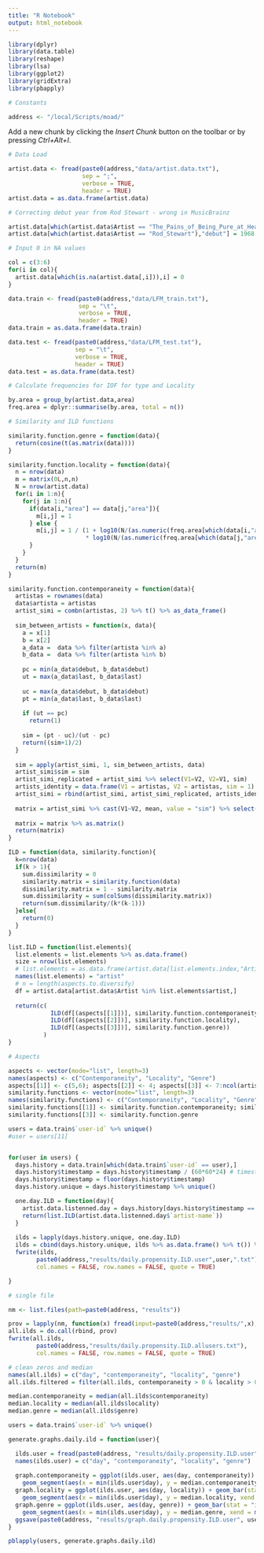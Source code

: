 ```yaml
---
title: "R Notebook"
output: html_notebook
---
```



```r
library(dplyr)
library(data.table)
library(reshape)
library(lsa)
library(ggplot2)
library(gridExtra)
library(pbapply)
```

```r
# Constants

address <- "/local/Scripts/moad/"
```
Add a new chunk by clicking the *Insert Chunk* button on the toolbar or by pressing *Ctrl+Alt+I*.
```r

# Data Load

artist.data <- fread(paste0(address,"data/artist.data.txt"), 
                     sep = ";", 
                     verbose = TRUE,
                     header = TRUE)
artist.data = as.data.frame(artist.data)

# Correcting debut year from Rod Stewart - wrong in MusicBrainz

artist.data[which(artist.data$Artist == "The_Pains_of_Being_Pure_at_Heart"),"last"] = 2017
artist.data[which(artist.data$Artist == "Rod_Stewart"),"debut"] = 1968

# Input 0 in NA values

col = c(3:6)
for(i in col){
  artist.data[which(is.na(artist.data[,i])),i] = 0
}

data.train <- fread(paste0(address,"data/LFM_train.txt"), 
                    sep = "\t", 
                    verbose = TRUE,
                    header = TRUE)
data.train = as.data.frame(data.train)

data.test <- fread(paste0(address,"data/LFM_test.txt"), 
                   sep = "\t", 
                   verbose = TRUE,
                   header = TRUE)
data.test = as.data.frame(data.test)

# Calculate frequencies for IOF for type and Locality

by.area = group_by(artist.data,area)
freq.area = dplyr::summarise(by.area, total = n())

```


```r

# Similarity and ILD functions

similarity.function.genre = function(data){
  return(cosine(t(as.matrix(data))))
}

similarity.function.locality = function(data){
  n = nrow(data)
  m = matrix(0L,n,n)
  N = nrow(artist.data)
  for(i in 1:n){
    for(j in 1:n){
      if(data[i,"area"] == data[j,"area"]){
        m[i,j] = 1
      } else {  
        m[i,j] = 1 / (1 + log10(N/(as.numeric(freq.area[which(data[i,"area"] == freq.area$area),"total"]))) 
                      * log10(N/(as.numeric(freq.area[which(data[j,"area"] == freq.area$area),"total"]))))
      }
    }
  }
  return(m)
}

similarity.function.contemporaneity = function(data){
  artistas = rownames(data)
  data$artista = artistas
  artist_simi = combn(artistas, 2) %>% t() %>% as_data_frame()
  
  sim_between_artists = function(x, data){
    a = x[1]
    b = x[2]
    a_data =  data %>% filter(artista %in% a)
    b_data =  data %>% filter(artista %in% b)
    
    pc = min(a_data$debut, b_data$debut)
    ut = max(a_data$last, b_data$last)
    
    uc = max(a_data$debut, b_data$debut)
    pt = min(a_data$last, b_data$last)
    
    if (ut == pc)
      return(1)
    
    sim = (pt - uc)/(ut - pc)
    return((sim+1)/2)
  }
  
  sim = apply(artist_simi, 1, sim_between_artists, data)
  artist_simi$sim = sim
  artist_simi_replicated = artist_simi %>% select(V1=V2, V2=V1, sim)
  artists_identity = data.frame(V1 = artistas, V2 = artistas, sim = 1)
  artist_simi = rbind(artist_simi, artist_simi_replicated, artists_identity)
  
  matrix = artist_simi %>% cast(V1~V2, mean, value = "sim") %>% select(-V1)
  
  matrix = matrix %>% as.matrix()
  return(matrix)
}

ILD = function(data, similarity.function){
  k=nrow(data)
  if(k > 1){
    sum.dissimilarity = 0
    similarity.matrix = similarity.function(data)
    dissimilarity.matrix = 1 - similarity.matrix
    sum.dissimilarity = sum(colSums(dissimilarity.matrix))
    return(sum.dissimilarity/(k*(k-1)))
  }else{
    return(0)
  }
}

list.ILD = function(list.elements){
  list.elements = list.elements %>% as.data.frame()
  size = nrow(list.elements)
  # list.elements = as.data.frame(artist.data[list.elements.index,"Artist"])
  names(list.elements) = "artist"
  # n = length(aspects.to.diversify)
  df = artist.data[artist.data$Artist %in% list.elements$artist,]
  
  return(c(
            ILD(df[(aspects[[1]])], similarity.function.contemporaneity),
            ILD(df[(aspects[[2]])], similarity.function.locality),
            ILD(df[(aspects[[3]])], similarity.function.genre))
          )
}
```

```r
# Aspects

aspects <- vector(mode="list", length=3)
names(aspects) <- c("Contemporaneity", "Locality", "Genre")
aspects[[1]] <- c(5,6); aspects[[2]] <- 4; aspects[[3]] <- 7:ncol(artist.data)
similarity.functions <- vector(mode="list", length=3)
names(similarity.functions) <- c("Contemporaneity", "Locality", "Genre")
similarity.functions[[1]] <- similarity.function.contemporaneity; similarity.functions[[2]] <- similarity.function.locality
similarity.functions[[3]] <- similarity.function.genre

```

```r
users = data.train$`user-id` %>% unique()
#user = users[11]


for(user in users) {
  days.history = data.train[which(data.train$`user-id` == user),]
  days.history$timestamp = days.history$timestamp / (60*60*24) # timestamp in seconds switched to days
  days.history$timestamp = floor(days.history$timestamp)
  days.history.unique = days.history$timestamp %>% unique()

  one.day.ILD = function(day){
    artist.data.listenned.day = days.history[days.history$timestamp == day,]
    return(list.ILD(artist.data.listenned.day$`artist-name`))
  }
  
  ilds = lapply(days.history.unique, one.day.ILD)
  ilds = cbind(days.history.unique, ilds %>% as.data.frame() %>% t()) %>% as.data.frame()
  fwrite(ilds,
        paste0(address,"results/daily.propensity.ILD.user",user,".txt"), 
        col.names = FALSE, row.names = FALSE, quote = TRUE) 

}


```

```r

# single file

nm <- list.files(path=paste0(address, "results"))

prov = lapply(nm, function(x) fread(input=paste0(address,"results/",x), sep = ",", header = FALSE)) 
all.ilds = do.call(rbind, prov)
fwrite(all.ilds,
        paste0(address,"results/daily.propensity.ILD.allusers.txt"), 
        col.names = FALSE, row.names = FALSE, quote = TRUE) 

```

```r

# clean zeros and median
names(all.ilds) = c("day", "contemporaneity", "locality", "genre")
all.ilds.filtered = filter(all.ilds, contemporaneity > 0 & locality > 0 & genre > 0)

median.contemporaneity = median(all.ilds$contemporaneity)
median.locality = median(all.ilds$locality)
median.genre = median(all.ilds$genre)

```

```r

users = data.train$`user-id` %>% unique()

generate.graphs.daily.ild = function(user){

  ilds.user = fread(paste0(address, "results/daily.propensity.ILD.user", user,".txt"), sep = ",", header = F)
  names(ilds.user) = c("day", "contemporaneity", "locality", "genre")
  
  graph.contemporaneity = ggplot(ilds.user, aes(day, contemporaneity)) + geom_bar(stat = "identity") +
    geom_segment(aes(x = min(ilds.user$day), y = median.contemporaneity, xend = max(ilds.user$day), yend =  median.contemporaneity), colour = "red", size = 0.05)
  graph.locality = ggplot(ilds.user, aes(day, locality)) + geom_bar(stat = "identity") +
    geom_segment(aes(x = min(ilds.user$day), y = median.locality, xend = max(ilds.user$day), yend =  median.locality), colour = "red", size = 0.05)
  graph.genre = ggplot(ilds.user, aes(day, genre)) + geom_bar(stat = "identity") +
    geom_segment(aes(x = min(ilds.user$day), y = median.genre, xend = max(ilds.user$day), yend =  median.genre), colour = "red", size = 0.05)
  ggsave(paste0(address, "results/graph.daily.propensity.ILD.user", user,".pdf"), arrangeGrob(graph.contemporaneity, graph.locality, graph.genre))
}

pblapply(users, generate.graphs.daily.ild)

```

